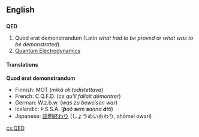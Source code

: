 ==English==
{{wikipedia}}
==={{initialism}}===
'''QED'''

#Quod erat demonstrandum (Latin ''what had to be proved'' or ''what was to be demonstrated'').
#[http://en.wikipedia.org/wiki/Quantum_electrodynamics Quantum Electrodynamics]

====Translations====
'''Quod erat demonstrandum'''

*Finnish: MOT (''mikä oli todistettava'')
*French: C.Q.F.D. (''ce qu'il fallait démontrer'')
*German: W.z.b.w. (''was zu beweisen war'')
*Icelandic: Þ.S.S.Á. ('''''þ'''að '''s'''em '''s'''anna '''á'''tti'')
*Japanese: [[証明終わり]] (しょうめいおわり, shōmei owari)

[[cs:QED]]